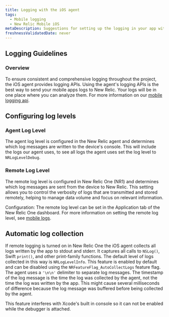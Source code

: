 ```yaml
---
title: Logging with the iOS agent
tags:
  - Mobile logging
  - New Relic Mobile iOS
metaDescription: Suggestions for setting up the logging in your app with the New Relic agent
freshnessValidatedDate: never
---
```


## Logging Guidelines

### Overview

To ensure consistent and comprehensive logging throughout the project, the iOS agent provides logging APIs. Using the agent's logging APIs is the best way to send your mobile apps logs to New Relic. Your logs will be in one place where you can analyze them. For more information on our [mobile logging api](/docs/mobile-monitoring/mobile-monitoring-ui/mobile-logs/#ios).

## Configuring log levels

### Agent Log Level
The agent log level is configured in the New Relic agent and determines which log messages are written to the device's console. This will include the logs our agent uses, to see all logs the agent uses set the log level to `NRLogLevelDebug`.

### Remote Log Level
The remote log level is configured in New Relic One (NR1) and determines which log messages are sent from the device to New Relic. This setting allows you to control the verbosity of logs that are transmitted and stored remotely, helping to manage data volume and focus on relevant information.

Configuration: The remote log level can be set in the Application tab of the New Relic One dashboard. For more information on setting the remote log level, see [mobile logs](/docs/mobile-monitoring/mobile-monitoring-ui/mobile-logs).

## Automatic log collection

If remote logging is turned on in New Relic One the iOS agent collects all logs written by the app to stdout and stderr. It captures all calls to `NSLog()`,  Swift `print()`, and other print-family functions. The default level of logs collected in this way is `NRLogLevelInfo`. This feature is enabled by default and can be disabled using the `NRFeatureFlag_AutoCollectLogs` feature flag.
The agent uses a `'\n\n'` delimiter to separate log messages. The timestamp of the log message is the time the log was collected by the agent, not the time the log was written by the app. This might cause several milliseconds of difference because the log message was buffered before being collected by the agent.

<Callout variant="warning">
This feature interferes with Xcode's built in console so it can not be enabled while the debugger is attached.
</Callout>


<InstallFeedback />
